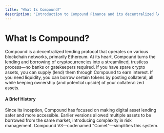 ```yaml
---
title: 'What Is Compound?'
description: 'Introduction to Compound Finance and its decentralized lending protocol'
---
```


# What Is Compound?

Compound is a decentralized lending protocol that operates on various blockchain networks, primarily Ethereum. At its heart, Compound turns the lending and borrowing of cryptocurrencies into a streamlined, trustless process—no banks or gatekeepers required. If you have spare crypto assets, you can supply (lend) them through Compound to earn interest. If you need liquidity, you can borrow certain tokens by posting collateral, all while keeping ownership (and potential upside) of your collateralized assets.

#### A Brief History

Since its inception, Compound has focused on making digital asset lending safer and more accessible. Earlier versions allowed multiple assets to be borrowed from the same market, introducing complexity in risk management. Compound V3—codenamed "Comet"—simplifies this system.
